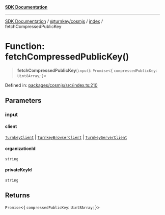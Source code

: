 [**SDK Documentation**](../../../../README.mdx)

***

[SDK Documentation](../../../../packages.mdx) / [@turnkey/cosmjs](../../README.mdx) / [index](../README.mdx) / fetchCompressedPublicKey

# Function: fetchCompressedPublicKey()

> **fetchCompressedPublicKey**(`input`): `Promise`\<\{ `compressedPublicKey`: `Uint8Array`; \}\>

Defined in: [packages/cosmjs/src/index.ts:210](https://github.com/tkhq/sdk/blob/078f5423e923fbd1d7fd39440402d7f01d09c3d0/packages/cosmjs/src/index.ts#L210)

## Parameters

### input

#### client

[`TurnkeyClient`](../../../http/index/classes/TurnkeyClient.mdx) \| [`TurnkeyBrowserClient`](../../../sdk-browser/index/classes/TurnkeyBrowserClient.mdx) \| [`TurnkeyServerClient`](../../../sdk-server/index/classes/TurnkeyServerClient.mdx)

#### organizationId

`string`

#### privateKeyId

`string`

## Returns

`Promise`\<\{ `compressedPublicKey`: `Uint8Array`; \}\>
